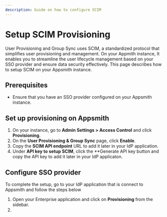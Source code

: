 ```yaml
---
description: Guide on how to configure SCIM
---
```



# Setup SCIM Provisioning

User Provisioning and Group Sync uses SCIM, a standardized protocol that simplifies user provisioning and management. On your Appmith instance, It enables you to streamline the user lifecycle management based on your SSO provider and ensure data security effectively. This page describes how to setup SCIM on your Appsmith instance.

## Prerequisites

-  Ensure that you have an SSO provider configured on your Appsmith instance.


## Set up provisioning on Appsmith

1. On your instance, go to **Admin Settings > Access Control** and click **Provisioning**.
2. On the **User Provisioning & Group Sync** page, click **Enable**.
3. Copy the **SCIM API endpoint** URL to add it later in your IdP application.
4. Under **API key to setup SCIM**, click the **Generate API key button and copy the API key to add it later in your IdP applicaton.


## Configure SSO provider

To complete the setup, go to your IdP application that is connect to Appsmith and follow the steps below

<Tabs queryString="scim-ad-saml">
<TabItem label="Active Direcotry (SAML)" value="scim-ad-saml">

1. Open your Enterprise application and click on **Provisioning** from the sidebar.
2. 

</TabItem>
</Tabs>
